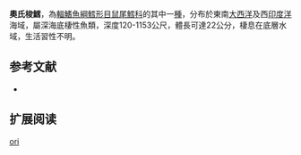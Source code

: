 {{Speciesbox
| name = 奧氏梭鱈
| status = NE
| status_system = iucn3.1
| trend = unknow
| genus = Lucigadus
| species = ori
| authority = [[Smith|Smith]], 1968
| synonyms = *''Macruroplus ori '',Smith, 1968 
}}
'''奧氏梭鱈'''，為[[輻鰭魚綱|輻鰭魚綱]][[鱈形目|鱈形目]][[鼠尾鱈科|鼠尾鱈科]]的其中一[[種|種]]，分布於東南[[大西洋|大西洋]]及西[[印度洋|印度洋]]海域，屬深海底棲性魚類，深度120-1153公尺，體長可達22公分，棲息在底層水域，生活習性不明。

==参考文献==
*{{FishBase_species|genus=Lucigadus|species=ori|year=2015|month=12}}

== 扩展阅读 ==
{{refbegin}}
{{wikispecies-inline|Lucigadus ori|奧氏梭鱈}}
{{refend}}
{{Taxonbar|from=Q2325865}}

[[Category:梭鱈屬|ori]]


{{鱈形目小作品}}